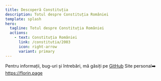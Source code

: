 ```yaml
---
title: Descoperă Constituția
description: Totul despre Constituția României
template: splash
hero:
  tagline: Totul despre Constituția României
  actions:
    - text: Constituția României
      link: /constitutia/2003
      icon: right-arrow
      variant: primary
---
```



<CardGrid>
	<Card title="GitHub" icon="github" color="red">
		Pentru informații, bug-uri și întrebări, mă găsiți pe <a href="https://github.com/twentytwokhz" target="_blank">GitHub</a>
	</Card>
	<Card title="Blog" icon="pencil">
		Site personal➡️ <a href="https://florin.page" target="_blank">https://florin.page</a>
	</Card>
</CardGrid>


